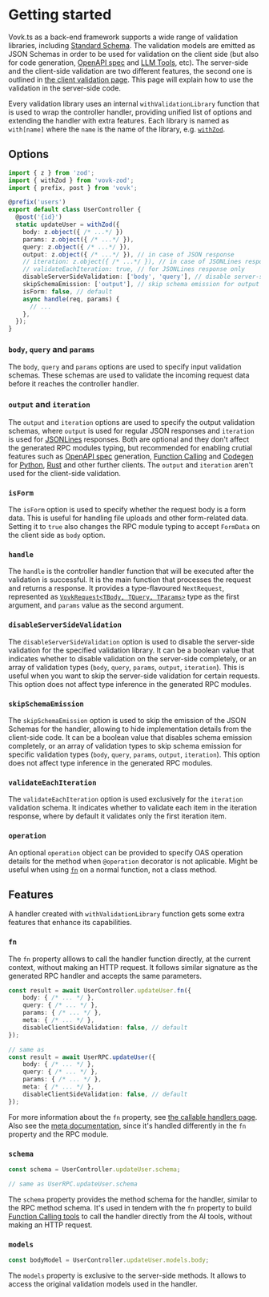 # Getting started

Vovk.ts as a back-end framework supports a wide range of validation libraries, including [Standard Schema](/validation/standard). The validation models are emitted as JSON Schemas in order to be used for validation on the client side (but also for code generation, [OpenAPI spec](/openapi) and [LLM Tools](/function-calling), etc). The server-side and the client-side validation are two different features, the second one is outlined in [the client validation page](/validation/client). This page will explain how to use the validation in the server-side code.

Every validation library uses an internal `withValidationLibrary` function that is used to wrap the controller handler, providing unified list of options and extending the handler with extra features. Each library is named as `with[name]` where the `name` is the name of the library, e.g. [`withZod`](/validation/zod).

## Options

```ts
import { z } from 'zod';
import { withZod } from 'vovk-zod';
import { prefix, post } from 'vovk';

@prefix('users')
export default class UserController {
  @post('{id}')
  static updateUser = withZod({
    body: z.object({ /* ...*/ })
    params: z.object({ /* ...*/ }),
    query: z.object({ /* ...*/ }),
    output: z.object({ /* ...*/ }), // in case of JSON response
    // iteration: z.object({ /* ...*/ }), // in case of JSONLines response
    // validateEachIteration: true, // for JSONLines response only
    disableServerSideValidation: ['body', 'query'], // disable server-side validation for body and query
    skipSchemaEmission: ['output'], // skip schema emission for output
    isForm: false, // default
    async handle(req, params) {
      // ...
    },
  });
}
```

### `body`, `query` and `params`

The `body`, `query` and `params` options are used to specify input validation schemas. These schemas are used to validate the incoming request data before it reaches the controller handler.

### `output` and `iteration`

The `output` and `iteration` options are used to specify the output validation schemas, where `output` is used for regular JSON responses and `iteration` is used for [JSONLines](/controller/jsonlines) responses. Both are optional and they don't affect the generated RPC modules typing, but recommended for enabling crutial features such as [OpenAPI spec](/openapi) generation, [Function Calling](/function-calling) and [Codegen](/codegen) for [Python](/python), [Rust](/rust) and other further clients. The `output` and `iteration` aren't used for the client-side validation.

### `isForm`

The `isForm` option is used to specify whether the request body is a form data. This is useful for handling file uploads and other form-related data. Setting it to `true` also changes the RPC module typing to accept `FormData` on the client side as `body` option.

### `handle`

The `handle` is the controller handler function that will be executed after the validation is successful. It is the main function that processes the request and returns a response. It provides a type-flavoured `NextRequest`, represented as [`VovkRequest<TBody, TQuery, TParams>`](/controller/request) type as the first argument, and `params` value as the second argument.

### `disableServerSideValidation`

The `disableServerSideValidation` option is used to disable the server-side validation for the specified validation library. It can be a boolean value that indicates whether to disable validation on the server-side completely, or an array of validation types (`body`, `query`, `params`, `output`, `iteration`). This is useful when you want to skip the server-side validation for certain requests. This option does not affect type inference in the generated RPC modules.

### `skipSchemaEmission`

The `skipSchemaEmission` option is used to skip the emission of the JSON Schemas for the handler, allowing to hide implementation details from the client-side code. It can be a boolean value that disables schema emission completely, or an array of validation types to skip schema emission for specific validation types (`body`, `query`, `params`, `output`, `iteration`). This option does not affect type inference in the generated RPC modules.

### `validateEachIteration`

The `validateEachIteration` option is used exclusively for the `iteration` validation schema. It indicates whether to validate each item in the iteration response, where by default it validates only the first iteration item.

### `operation`

An optional `operation` object can be provided to specify OAS operation details for the method when `@operation` decorator is not aplicable. Might be useful when using [`fn`](/controller/fn) on a normal function, not a class method.

## Features

A handler created with `withValidationLibrary` function gets some extra features that enhance its capabilities.

### `fn`

The `fn` property alllows to call the handler function directly, at the current context, without making an HTTP request. It follows similar signature as the generated RPC handler and accepts the same parameters.

```ts
const result = await UserController.updateUser.fn({
    body: { /* ... */ },
    query: { /* ... */ },
    params: { /* ... */ },
    meta: { /* ... */ },
    disableClientSideValidation: false, // default
});

// same as
const result = await UserRPC.updateUser({
    body: { /* ... */ },
    query: { /* ... */ },
    params: { /* ... */ },
    meta: { /* ... */ },
    disableClientSideValidation: false, // default
});
```

For more information about the `fn` property, see [the callable handlers page](/controller/fn). Also see the [meta documentation](/controller/meta), since it's handled differently in the `fn` property and the RPC module.

### `schema`

```ts
const schema = UserController.updateUser.schema;

// same as UserRPC.updateUser.schema
```

The `schema` property provides the method schema for the handler, similar to the RPC method schema. It's used in tendem with the `fn` property to build [Function Calling tools](/function-calling) to call the handler directly from the AI tools, without making an HTTP request.

### `models`

```ts
const bodyModel = UserController.updateUser.models.body;
```

The `models` property is exclusive to the server-side methods. It allows to access the original validation models used in the handler.
